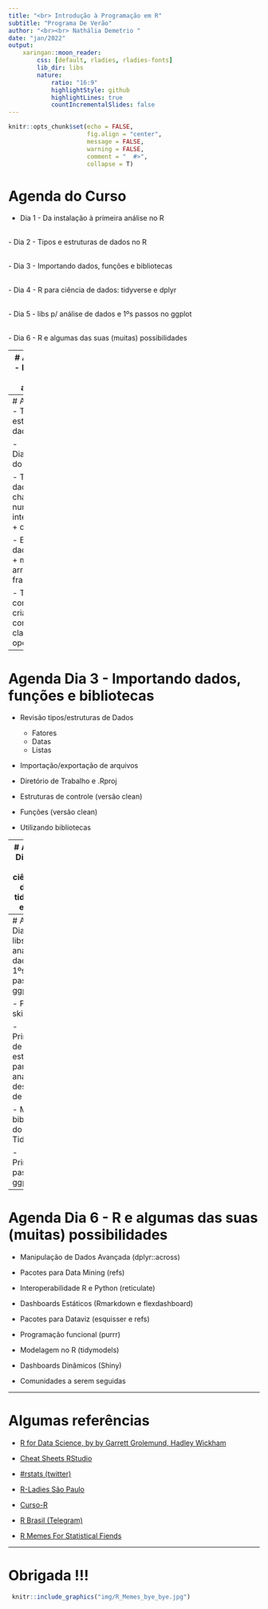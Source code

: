 ```yaml
---
title: "<br> Introdução à Programação em R"
subtitle: "Programa De Verão"
author: "<br><br> Nathália Demetrio "
date: "jan/2022"
output:
    xaringan::moon_reader:
        css: [default, rladies, rladies-fonts]
        lib_dir: libs
        nature:
            ratio: "16:9"
            highlightStyle: github
            highlightLines: true
            countIncrementalSlides: false
---
```



```r
knitr::opts_chunk$set(echo = FALSE, 
                      fig.align = "center", 
                      message = FALSE, 
                      warning = FALSE, 
                      comment = "  #>", 
                      collapse = T)
```



# Agenda do Curso

- Dia 1 - Da instalação à primeira análise no R

<br>
- Dia 2 - Tipos e estruturas de dados no R

<br>
- Dia 3 - Importando dados, funções e bibliotecas

<br>
- Dia 4 - R para ciência de dados: tidyverse e dplyr

<br>
- Dia 5 - libs p/ análise de dados e 1ºs passos no ggplot

<br>
- Dia 6 - R e algumas das suas (muitas) possibilidades



---
# Agenda Dia 1 - Da instalação à primeira análise no R

- Apresentações 

- Contextualizando o R

- Instalação o R e a IDE Rstudio

- Um tour pelo Rstudio

- R como calculadora

- Operadores lógicos

- Entendendo funções

- Criando objetos

- Primeiras estatísticas descritivas


---
# Agenda Dia 2 - Tipos e estruturas de dados no R

- Dialetos/sintaxes do R

- Tipos de dados
    + character
    + numeric 
    + integer
    + logical
    + complex
    + raw
    
- Estruturas de dados
    + vetores
    + matrizes
    + arrays
    + data frames
    + listas
    
- Trabalhando com dados: criação, consulta, classes e operações




---

# Agenda Dia 3 - Importando dados, funções e bibliotecas

- Revisão tipos/estruturas de Dados
    + Fatores
    + Datas
    + Listas 

- Importação/exportação de arquivos

- Diretório de Trabalho e .Rproj

- Estruturas de controle (versão clean)

- Funções (versão clean)

- Utilizando bibliotecas



---
# Agenda Dia 4 - R para ciência de dados: tidyverse e dplyr 

- RevisãoCiência de Dados, Estatística, Data Mining, e ... vs. R

- O que são dados Tidy 

- O que é um tibble? ( vs. data.frame)

- O que é o operador Pipe?

- Utilizando a gramática Pipe

- As bibliotecas do Tidyverse

- practice: explorando a base de dados do titanic com o dplyr 

- cheatsheet: o que são, onde encontrar e porque usar.




---
# Agenda Dia 5 - libs p/ análise de dados e 1ºs passos no ggplot

-  Pacote skimr

- Princípios de estatística para análise descritiva de dados

- Mais bibliotecas do Tidyverse

- Primeiros passos no ggplot






---
# Agenda Dia 6 - R e algumas das suas (muitas) possibilidades

 - Manipulação de Dados Avançada (dplyr::across)
 
 - Pacotes para Data Mining (refs)
 
 - Interoperabilidade R e Python (reticulate)
 
 - Dashboards Estáticos (Rmarkdown e flexdashboard)
 
 - Pacotes para Dataviz (esquisser e refs)
 
 - Programação funcional (purrr)
 
 - Modelagem no R (tidymodels)
 
 - Dashboards Dinâmicos (Shiny)
 
 - Comunidades a serem seguidas




---

# Algumas referências

- [R for Data Science, by by Garrett Grolemund, Hadley Wickham](https://r4ds.had.co.nz/)

- [Cheat Sheets RStudio](https://rstudio.com/resources/cheatsheets/)

- [#rstats (twitter)](https://twitter.com/hashtag/rstats) 

- [R-Ladies São Paulo](https://github.com/rladies/meetup-presentations_sao-paulo)

- [Curso-R](https://www.curso-r.com/)

- [R Brasil (Telegram)](https://t.me/rbrasiloficial) 

- [R Memes For Statistical Fiends](https://www.facebook.com/Rmemes0/)



---
# Obrigada !!!


```r
 knitr::include_graphics("img/R_Memes_bye_bye.jpg")
```


 